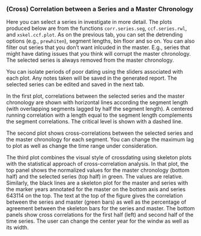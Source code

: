 ### (Cross) Correlation between a Series and a Master Chronology
Here you can select a series in investigate in more detail. The plots produced below are from the functions `corr.series.seg`, `ccf.series.rwl`, and `xskel.ccf.plot`. As on the previous tab, you can set the detrending options (e.g., `prewhiten`), segment lengths, bin floor and so on. You can also filter out series that you don't want inlcuded in the master. E.g., series that might have dating issues that you think will corrupt the master chronology. The selected series is always removed from the master chronology.

You can isolate periods of poor dating using the sliders associated with each plot. Any notes taken will be saved in the generated report. The selected series can be edited and saved in the next tab.

In the first plot, correlations between the selected series and the master chronology are
shown with horizontal lines according the segment length (with overlapping segments lagged by half the segment length). A centered running correlation with a length equal to the segment length complements the segment correlations. The critical level is shown with a dashed line.

The second plot shows cross-correlations between the selected series and the master chronology for each segment. You can change the maximum lag to plot as well as change the time range under consideration.

The third plot combines the visual style of crossdating using skeleton plots with the statistical approach of cross-correlation analysis.  In that plot, the top panel shows the normalized values for the master chronology (bottom half) and the selected series (top half) in green. The values are relative. Similarly, the black lines are a skeleton plot for the master and series with the marker years annotated for the master on the bottom axis and
series 643114 on the top. The text at the top of the figure gives the correlation between the series and master (green bars) as well as the percentage of agreement between the skeleton bars for the series and master. The bottom panels show cross correlations for the first half (left) and second half of the time series. The user can change the center year for the windw as well as its width.
